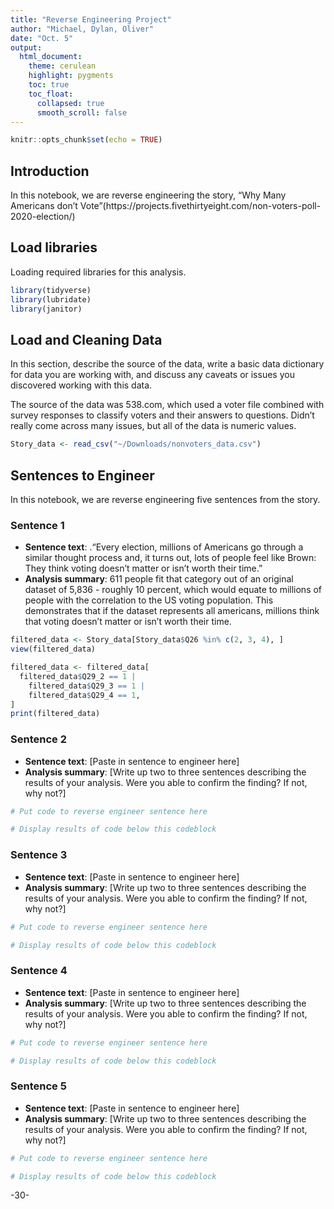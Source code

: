 ```yaml
---
title: "Reverse Engineering Project"
author: "Michael, Dylan, Oliver"
date: "Oct. 5"
output:
  html_document:
    theme: cerulean
    highlight: pygments
    toc: true
    toc_float:
      collapsed: true
      smooth_scroll: false
---
```


```r
knitr::opts_chunk$set(echo = TRUE)
```

## Introduction 

In this notebook, we are reverse engineering the story, "Why Many Americans don’t Vote"(https://projects.fivethirtyeight.com/non-voters-poll-2020-election/)

## Load libraries

Loading required libraries for this analysis.

```r
library(tidyverse)
library(lubridate)
library(janitor) 
```

## Load and Cleaning Data

In this section, describe the source of the data, write a basic data dictionary for data you are working with, and discuss any caveats or issues you discovered working with this data. 

The source of the data was 538.com, which used a voter file combined with survey responses to classify voters and their answers to questions. Didn't really come across many issues, but all of the data is numeric values. 

```r
Story_data <- read_csv("~/Downloads/nonvoters_data.csv")

```

## Sentences to Engineer
In this notebook, we are reverse engineering five sentences from the story.

### Sentence 1

* **Sentence text**: .“Every election, millions of Americans go through a similar thought process and, it turns out, lots of people feel like Brown: They think voting doesn’t matter or isn’t worth their time.”
* **Analysis summary**:  611 people fit that category out of an original dataset of 5,836 - roughly 10 percent, which would equate to millions of people with the correlation to the US voting population. This demonstrates that if the dataset represents all americans, millions think that voting doesn't matter or isn't worth their time. 

```r
filtered_data <- Story_data[Story_data$Q26 %in% c(2, 3, 4), ]
view(filtered_data)

filtered_data <- filtered_data[
  filtered_data$Q29_2 == 1 | 
    filtered_data$Q29_3 == 1 | 
    filtered_data$Q29_4 == 1, 
]
print(filtered_data)

```

### Sentence 2

* **Sentence text**: [Paste in sentence to engineer here]
* **Analysis summary**: [Write up two to three sentences describing the results of your analysis.  Were you able to confirm the finding? If not, why not?]

```r
# Put code to reverse engineer sentence here

# Display results of code below this codeblock

```

### Sentence 3

* **Sentence text**: [Paste in sentence to engineer here]
* **Analysis summary**: [Write up two to three sentences describing the results of your analysis.  Were you able to confirm the finding? If not, why not?]

```r
# Put code to reverse engineer sentence here

# Display results of code below this codeblock

```

### Sentence 4

* **Sentence text**: [Paste in sentence to engineer here]
* **Analysis summary**: [Write up two to three sentences describing the results of your analysis.  Were you able to confirm the finding? If not, why not?]

```r
# Put code to reverse engineer sentence here

# Display results of code below this codeblock

```

### Sentence 5

* **Sentence text**: [Paste in sentence to engineer here]
* **Analysis summary**: [Write up two to three sentences describing the results of your analysis.  Were you able to confirm the finding? If not, why not?]

```r
# Put code to reverse engineer sentence here

# Display results of code below this codeblock

```

-30-